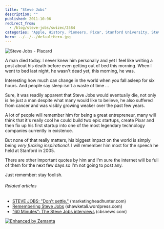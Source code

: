 ```yaml
---
title: "Steve Jobs"
description: ""
published: 2011-10-06
redirect_from:
  - /blog/steve-jobs/swizec/2584
categories: "Apple, History, Pioneers, Pixar, Stanford University, Steve Job, Uncategorized"
hero: ../../../defaultHero.jpg
---
```


![Steve Jobs - Placard](http://swizec.com/blog/wp-content/uploads/2011/10/2306432416_ffb32d9b31_m2.jpg "Steve Jobs - Placard")

A man died today. I never knew him personally and yet I feel like writing a post about his death before even getting out of bed this morning. When I went to bed last night, he wasn't dead yet, this morning, he was.

Interesting how much can change in the world when you fall asleep for six hours. And people say sleep isn't a waste of time ...

Sure, it was readily apparent that Steve Jobs would eventually die, not only is he just a man despite what many would like to believe, he also suffered from cancer and was visibly growing weaker over the past few years.

A lot of people will remember him for being a great entrepreneur, many will think that it's really cool he could build two epic startups, create Pixar and then fix up his first startup into one of the most legendary technology companies currently in existence.

But none of that really matters, his biggest impact on the world is simply being _very fucking inspirational._ I will remember him most for the speech he held at Stanford in 2005.

There are other important quotes by him and I'm sure the internet will be full of them for the next few days so I'm not going to post any.

Just remember: stay foolish.

###### Related articles

- [STEVE JOBS: "Don't settle."](http://www.marketingheadhunter.com/2011/10/steve-jobs-dont-settle.html) (marketingheadhunter.com)
- [Remembering Steve Jobs](http://shawketali.wordpress.com/2011/10/06/remembering-steve-jobs/) (shawketali.wordpress.com)
- ["60 Minutes": The Steve Jobs interviews](http://www.cbsnews.com/8301-504803_162-20116402-10391709.html) (cbsnews.com)

[![Enhanced by Zemanta](http://img.zemanta.com/zemified_e.png?x-id=b0a358a0-e66c-4d3d-85af-bbed23da5556)](http://www.zemanta.com/ "Enhanced by Zemanta")
